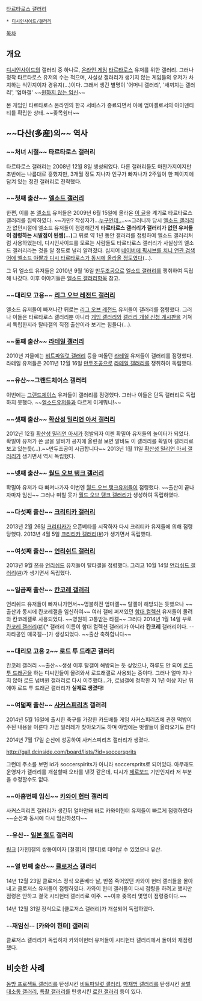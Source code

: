 [http://gall.dcinside.com/tartaros 타르타로스 갤러리]

 * [[디시인사이드/갤러리]]

[[목차]]
== 개요 ==
[[디시인사이드]]의 갤러리 중 하나로, [[온라인 게임]] [[타르타로스 온라인|타르타로스]] 유저를 위한 갤러리. 그러나 정작 타르타로스 유저의 수는 적으며, 사실상 갤러리가 생기지 않는 게임들의 유저가 차지하는 식민지이자 경유지(…)이다. 그래서 생긴 별명이 '어머니 갤러리', '새끼치는 갤러리', '엄마갤' ~~[[원하지 않는 임신]]~~

본 게임인 타르타로스 온라인의 한국 서비스가 종료되면서 아예 엄마갤로서의 아이덴티티를 확립한 상태. ~~좆목쉼터~~

== ~~다산(多産)의~~ 역사 ==
=== ~~처녀 시절~~ 타르타로스 갤러리 ===
타르타로스 갤러리는 2008년 12월 8일 생성되었다. 다른 갤러리들도 마찬가지이지만 초반에는 나름대로 흥했지만, 3개월 정도 지나자 인구가 빠져나가 2주일이 한 페이지에 담겨 있는 정전 갤러리로 전락했다.

=== ~~첫째 출산~~ [[엘소드 갤러리]] ===
한편, 이를 본 [[엘소드]] 유저들은 2009년 6월 15일에 올라온 [http://gall.dcinside.com/board/view/?id=tartaros&no=3226 이 글]을 계기로 타르타로스 갤러리를 침략하였다. ~~가만? 작성자가...[[클라우스|누구인데,.]]..~~그러니까 당시 [[엘소드 갤러리]]가 없던시절에 엘소드 유저들이 점령해간게 '''타르타로스 갤러리가 갤러리가 없던 유저들이 점령하는 시발점이 된쎔(...)'''그 뒤로 약 1년 동안 갤러리를 점령하여 엘소드 갤러리처럼 사용하였는데, 디시인사이드를 모르는 사람들도 타르타로스 갤러리가 사실상의 엘소드 갤러리라는 것을 알 정도로 널리 알려졌다. 심지어 [http://gall.dcinside.com/board/view/?id=tartaros&no=17415&page= 네이버에 픽시브를 치니 연관 검색어에 엘소드 야짤과 디시 타르타로스가 동시에 올라올 정도였다](…).

그 뒤 엘소드 유저들은 2010년 9월 16일 [[만두조공]]으로 [[엘소드 갤러리]]를 쟁취하여 독립해 나갔다. 이후 이야기들은 [[엘소드 갤러리]]항목 참고.

=== ~~대리모 고용~~ [[리그 오브 레전드 갤러리]] ===
엘소드 유저들이 빠져나간 뒤로는 [[리그 오브 레전드]] 유저들이 갤러리를 점령했다. 그러나 이들은 타르타로스 갤러리뿐 아니라 [[게임 갤러리]]와 [[갤러리 개설 신청 게시판]]을 거쳐서 독립한지라 탈타갤의 직접 출산이라 보기는 힘들다(…).

=== ~~둘째 출산~~ [[라테일 갤러리]] ===
2010년 겨울에는 [[비트파일럿 갤러리]] 등을 떠돌던 [[라테일]] 유저들이 갤러리를 점령했다. 라테일 유저들은 2011년 12월 16일 [[만두조공]]으로 [[라테일 갤러리]]를 쟁취하여 독립했다.

=== ~~유산~~그랜드체이스 갤러리 ===
이번에는 [[그랜드체이스]] 유저들이 갤러리를 점령했다. 그러나 이들은 단독 갤러리로 독립하지 못했다. ~~[[엘소드]]유저들과 다르게 이게뭐니!~~

=== ~~셋째 출산~~ [[확산성 밀리언 아서 갤러리]] ===
2012년 12월 [[확산성 밀리언 아서]]가 정발되자 이젠 확밀아 유저들의 놀이터가 되었다. 확밀아 유저가 쓴 글을 알바가 공지에 올린걸 보면 알바도 이 갤러리를 확밀아 갤러리로 보고 있는듯(...).~~만두조공이 시급합니다~~ 2013년 1월 11일 [[확산성 밀리언 아서 갤러리]]가 생기면서 역시 독립했다.

=== ~~넷째 출산~~ [[월드 오브 탱크 갤러리]] ===
확밀아 유저가 다 빠져나가자 이번엔 [[월드 오브 탱크]]유저들이 점령했다. ~~출산이 끝나자마자 임신~~ 그러나 며칠 못가 [[월드 오브 탱크 갤러리]]가 생성하여 독립하였다.

=== ~~다섯째 출산~~ [[크리티카 갤러리]] ===
2013년 2월 26일 [[크리티카]]가 오픈베타를 시작하자 다시 크리티카 유저들에 의해 점령당했다. 2013년 4월 5일 [[크리티카 갤러리]]([http://gall.dcinside.com/kritika #])가 생기면서 독립했다.

=== ~~여섯째 출산~~ [[언리쉬드 갤러리]] ===
2013년 9월 쯔음 [[언리쉬드]] 유저들이 탈타갤을 점령했다. 그리고 10월 14일 [[언리쉬드 갤러리]]([http://gall.dcinside.com/unleashed #])가 생기면서 독립했다.

=== ~~일곱째 출산~~ [[칸코레 갤러리]] ===
언리쉬드 유저들이 빠져나가면서~~명불허전 엄마갤~~ 탈갤이 해방되는 듯했으나 ~~출산과 동시에 칸코레갤을 임신하여~~ 여러 갤에 퍼져있던 [[함대 컬렉션]] 유저들이 몰려와 칸코레갤로 사용되었다. ~~영원히 고통받는 타갤~~ 그러다 2014년 1월 14일 부로 [[칸코레 갤러리]]([http://gall.dcinside.com/kancolle #])[* 갤러리 이름이 함대 컬렉션 갤러리가 아니라 '''칸코레''' 갤러리이다. --자타공인 매국갤--]가 생성되었다. ~~출산 축하합니다~~

=== ~~대리모 고용 2~~ 로드 투 드래곤 갤러리 ===
칸코레 갤러리 ~~출산~~생성 이후 탈갤이 해방되는 듯 싶었으나, 하루도 안 되어 [[로드 투 드래곤]]을 하는 디씨인들이 몰려와서 로드래갤로 사용되는 중이다. 그러나 얼마 지나지 않아 로드 넘버원 갤러리로 다시 이주했다...가, 로넘갤에 정착한 지 1년 이상 지난 뒤에야  로드 투 드래곤 갤러리가 '''실제로 생겼다!''' 

=== ~~여덟째 출산~~ [[사커스피리츠]] 갤러리 ===

2014년 5월 16일에 출시한 축구를 가장한 카드배틀 게임 사커스피리츠에 관한 떡밥이 주된 내용을 이룬다 가끔 일러레가 찾아오기도 하며 야밤에는 벗짤들이 올라오기도 한다 

2014년 7월 17일 순산에 성공하여 사커스피리츠 갤러리가 생겼다.

http://gall.dcinside.com/board/lists/?id=soccersprits

그런데 주소를 보면 id가 soccersp'''i'''rits가 아니라 soccersprits로 되어있다. 아무래도 운영자가 갤러리를 개설할때 오타를 낸것 같은데, 디시가 [[제로보드]] 기반인지라 저 부분을 수정할수도 없다.
=== ~~아홉번째 임신~~ [[카와이 헌터]] 갤러리 ===

사커스피리츠 갤러리가 생긴뒤 얼마안돼 바로 카와이헌터 유저들이 빠르게 점령하였다 ~~순산과 동시에 다시 임신하셨다~~

=== --유산-- [[일본 철도 정보|일본 철도]] 갤러리 ===

[http://gall.dcinside.com/board/view/?id=tartaros&no=363110&page=1&serVal=철도&s_type=all&ser_pos= 링크]
[카헌]갤의 쌍둥이이자 [철갤]의 [멀티]로 태어날 수 있었으나 유산.

=== ~~열 번째 출산~~ [[클로저스]] 갤러리 ===

14년 12월 23일 클로저스 정식 오픈베타 날, 반쯤 죽어있던 카와이 헌터 갤러들을 몰아내고 클로저스 유저들이 점령하였다. 카와이 헌터 갤러들이 다시 점령을 하려고 했지만 점령은 안하고 결국 시티헌터 갤러리로 이주. ~~이후 좆목러 몇명이 점령중이다.~~

14년 12월 31일 정식으로 [클로저스 갤러리]가 개설되어 독립하였다.

=== --재임신-- [카와이 헌터] 갤러리 ===

클로저스 갤러리가 독립하자 카와이헌터 유저들이 시티헌터 갤러리에서 돌아와 재점령했다.
== 비슷한 사례 ==
[[동방 프로젝트 갤러리]]를 탄생시킨 [[비트파일럿 갤러리]], [[박재범 갤러리]]를 탄생시킨 [[꿀벌 대소동 갤러리]], [[특촬 갤러리]]를 탄생시킨 [[로한 갤러리]] 등이 있다.
